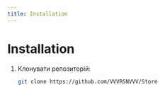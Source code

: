 ```yaml
---
title: Installation
---
```


# Installation

1. Клонувати репозиторій:
   ```bash
   git clone https://github.com/VVVRSNVVV/Store

